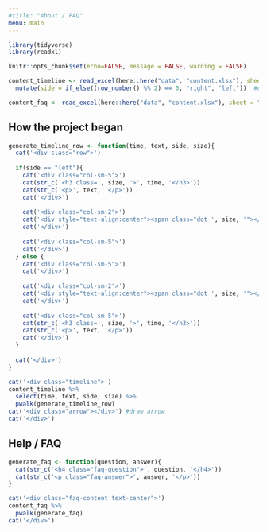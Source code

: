 ```yaml
---
#title: "About / FAQ"
menu: main
---
```


```r
library(tidyverse)
library(readxl)

knitr::opts_chunk$set(echo=FALSE, message = FALSE, warning = FALSE)

content_timeline <- read_excel(here::here("data", "content.xlsx"), sheet = "timeline") %>% 
  mutate(side = if_else((row_number() %% 2) == 0, "right", "left"))  #column that alternates between left and right

content_faq <- read_excel(here::here("data", "content.xlsx"), sheet = "faq")
```

## How the project began

```r
generate_timeline_row <- function(time, text, side, size){
  cat('<div class="row">')
  
  if(side == "left"){
    cat('<div class="col-sm-5">')
    cat(str_c('<h3 class=', size, '>', time, '</h3>'))
    cat(str_c('<p>', text, '</p>'))
    cat('</div>')
    
    cat('<div class="col-sm-2">')
    cat('<div style="text-align:center"><span class="dot ', size, '"></span></div>')
    cat('</div>')
    
    cat('<div class="col-sm-5">')
    cat('</div>')
  } else {
    cat('<div class="col-sm-5">')
    cat('</div>')
    
    cat('<div class="col-sm-2">')
    cat('<div style="text-align:center"><span class="dot ', size, '"></span></div>')
    cat('</div>')
    
    cat('<div class="col-sm-5">')
    cat(str_c('<h3 class=', size, '>', time, '</h3>'))
    cat(str_c('<p>', text, '</p>'))
    cat('</div>')
  }
  
  cat('</div>')
}

cat('<div class="timeline">')
content_timeline %>% 
  select(time, text, side, size) %>% 
  pwalk(generate_timeline_row)
cat('<div class="arrow"></div>') #draw arrow
cat('</div>')
```

<div class="faq">

## Help / FAQ
```r
generate_faq <- function(question, answer){
  cat(str_c('<h4 class="faq-question">', question, '</h4>'))
  cat(str_c('<p class="faq-answer">', answer, '</p>'))
}

cat('<div class="faq-content text-center">')
content_faq %>% 
  pwalk(generate_faq)
cat('</div>')
```

</div>